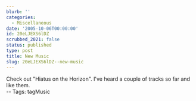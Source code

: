 ```yaml
---
blurb: ''
categories:
  - Miscellaneous
date: '2005-10-06T00:00:00'
id: 20eLJEXS6lDZ
scrubbed_2021: false
status: published
type: post
title: New Music
slug: 20eLJEXS6lDZ--new-music
---
```


Check out "Hiatus on the Horizon". I've heard a couple of tracks so
far and like them.  
-- Tags: tagMusic
